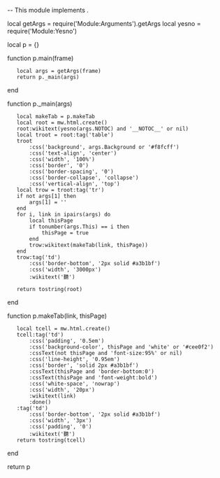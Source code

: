 -- This module implements {{Page tabs}}.

local getArgs = require('Module:Arguments').getArgs
local yesno = require('Module:Yesno')

local p = {}

function p.main(frame)
	local args = getArgs(frame)
	return p._main(args)
end

function p._main(args)
	local makeTab = p.makeTab
	local root = mw.html.create()
	root:wikitext(yesno(args.NOTOC) and '__NOTOC__' or nil)
	local troot = root:tag('table')
	troot
		:css('background', args.Background or '#f8fcff')
		:css('text-align', 'center')
		:css('width', '100%')
		:css('border', '0')
		:css('border-spacing', '0')
		:css('border-collapse', 'collapse')
		:css('vertical-align', 'top')
	local trow = troot:tag('tr')
	if not args[1] then
		args[1] = '{{{1}}}'
	end
	for i, link in ipairs(args) do
		local thisPage
		if tonumber(args.This) == i then
			thisPage = true
		end
		trow:wikitext(makeTab(link, thisPage))
	end
	trow:tag('td')
		:css('border-bottom', '2px solid #a3b1bf')
		:css('width', '3000px')
		:wikitext('聽')
		
	return tostring(root)
end

function p.makeTab(link, thisPage)
	local tcell = mw.html.create()
	tcell:tag('td')
		:css('padding', '0.5em')
		:css('background-color', thisPage and 'white' or '#cee0f2')
		:cssText(not thisPage and 'font-size:95%' or nil)
		:css('line-height', '0.95em')
		:css('border', 'solid 2px #a3b1bf')
		:cssText(thisPage and 'border-bottom:0')
		:cssText(thisPage and 'font-weight:bold')
		:css('white-space', 'nowrap')
		:css('width', '20px')
		:wikitext(link)
		:done()
	:tag('td')
		:css('border-bottom', '2px solid #a3b1bf')
		:css('width', '3px')
		:css('padding', '0')
		:wikitext('聽')
	return tostring(tcell)
end

return p